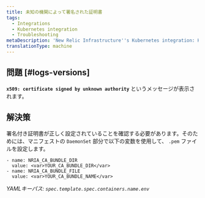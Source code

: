 ```yaml
---
title: 未知の機関によって署名された証明書
tags:
  - Integrations
  - Kubernetes integration
  - Troubleshooting
metaDescription: 'New Relic Infrastructure''s Kubernetes integration: How to install and activate the integration, and what data is reported.'
translationType: machine
---
```


## 問題 [#logs-versions]

**`x509: certificate signed by unknown authority`** というメッセージが表示されます。

## 解決策

署名付き証明書が正しく設定されていることを確認する必要があります。そのためには、マニフェストの `DaemonSet` 部分で以下の変数を使用して、 `.pem` ファイルを設定します。

```
- name: NRIA_CA_BUNDLE_DIR 
  value: <var>YOUR_CA_BUNDLE_DIR</var> 
- name: NRIA_CA_BUNDLE_FILE  
  value: <var>YOUR_CA_BUNDLE_NAME</var>
```

_YAMLキーパス: `spec.template.spec.containers.name.env`_